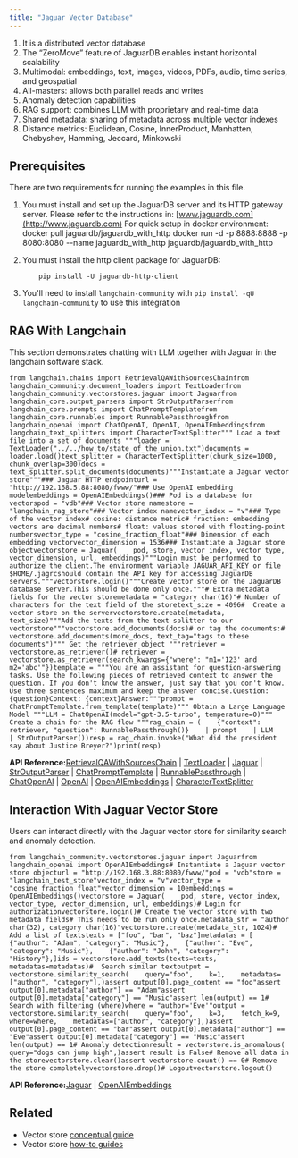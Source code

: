 ```yaml
---
title: "Jaguar Vector Database"
---
```


1. It is a distributed vector database
2. The “ZeroMove” feature of JaguarDB enables instant horizontal scalability
3. Multimodal: embeddings, text, images, videos, PDFs, audio, time series, and geospatial
4. All-masters: allows both parallel reads and writes
5. Anomaly detection capabilities
6. RAG support: combines LLM with proprietary and real-time data
7. Shared metadata: sharing of metadata across multiple vector indexes
8. Distance metrics: Euclidean, Cosine, InnerProduct, Manhatten, Chebyshev, Hamming, Jeccard, Minkowski

## Prerequisites

There are two requirements for running the examples in this file.

1. You must install and set up the JaguarDB server and its HTTP gateway server. Please refer to the instructions in: [www.jaguardb.com](http://www.jaguardb.com) For quick setup in docker environment: docker pull jaguardb/jaguardb\_with\_http docker run -d -p 8888:8888 -p 8080:8080 --name jaguardb\_with\_http jaguardb/jaguardb\_with\_http

2. You must install the http client package for JaguarDB:

   ```
       pip install -U jaguardb-http-client
   ```

3. You'll need to install `langchain-community` with `pip install -qU langchain-community` to use this integration

## RAG With Langchain

This section demonstrates chatting with LLM together with Jaguar in the langchain software stack.

```
from langchain.chains import RetrievalQAWithSourcesChainfrom langchain_community.document_loaders import TextLoaderfrom langchain_community.vectorstores.jaguar import Jaguarfrom langchain_core.output_parsers import StrOutputParserfrom langchain_core.prompts import ChatPromptTemplatefrom langchain_core.runnables import RunnablePassthroughfrom langchain_openai import ChatOpenAI, OpenAI, OpenAIEmbeddingsfrom langchain_text_splitters import CharacterTextSplitter""" Load a text file into a set of documents """loader = TextLoader("../../how_to/state_of_the_union.txt")documents = loader.load()text_splitter = CharacterTextSplitter(chunk_size=1000, chunk_overlap=300)docs = text_splitter.split_documents(documents)"""Instantiate a Jaguar vector store"""### Jaguar HTTP endpointurl = "http://192.168.5.88:8080/fwww/"### Use OpenAI embedding modelembeddings = OpenAIEmbeddings()### Pod is a database for vectorspod = "vdb"### Vector store namestore = "langchain_rag_store"### Vector index namevector_index = "v"### Type of the vector index# cosine: distance metric# fraction: embedding vectors are decimal numbers# float: values stored with floating-point numbersvector_type = "cosine_fraction_float"### Dimension of each embedding vectorvector_dimension = 1536### Instantiate a Jaguar store objectvectorstore = Jaguar(    pod, store, vector_index, vector_type, vector_dimension, url, embeddings)"""Login must be performed to authorize the client.The environment variable JAGUAR_API_KEY or file $HOME/.jagrcshould contain the API key for accessing JaguarDB servers."""vectorstore.login()"""Create vector store on the JaguarDB database server.This should be done only once."""# Extra metadata fields for the vector storemetadata = "category char(16)"# Number of characters for the text field of the storetext_size = 4096#  Create a vector store on the servervectorstore.create(metadata, text_size)"""Add the texts from the text splitter to our vectorstore"""vectorstore.add_documents(docs)# or tag the documents:# vectorstore.add_documents(more_docs, text_tag="tags to these documents")""" Get the retriever object """retriever = vectorstore.as_retriever()# retriever = vectorstore.as_retriever(search_kwargs={"where": "m1='123' and m2='abc'"})template = """You are an assistant for question-answering tasks. Use the following pieces of retrieved context to answer the question. If you don't know the answer, just say that you don't know. Use three sentences maximum and keep the answer concise.Question: {question}Context: {context}Answer:"""prompt = ChatPromptTemplate.from_template(template)""" Obtain a Large Language Model """LLM = ChatOpenAI(model="gpt-3.5-turbo", temperature=0)""" Create a chain for the RAG flow """rag_chain = (    {"context": retriever, "question": RunnablePassthrough()}    | prompt    | LLM    | StrOutputParser())resp = rag_chain.invoke("What did the president say about Justice Breyer?")print(resp)
```

**API Reference:**[RetrievalQAWithSourcesChain](https://python.langchain.com/api_reference/langchain/chains/langchain.chains.qa_with_sources.retrieval.RetrievalQAWithSourcesChain.html) | [TextLoader](https://python.langchain.com/api_reference/community/document_loaders/langchain_community.document_loaders.text.TextLoader.html) | [Jaguar](https://python.langchain.com/api_reference/community/vectorstores/langchain_community.vectorstores.jaguar.Jaguar.html) | [StrOutputParser](https://python.langchain.com/api_reference/core/output_parsers/langchain_core.output_parsers.string.StrOutputParser.html) | [ChatPromptTemplate](https://python.langchain.com/api_reference/core/prompts/langchain_core.prompts.chat.ChatPromptTemplate.html) | [RunnablePassthrough](https://python.langchain.com/api_reference/core/runnables/langchain_core.runnables.passthrough.RunnablePassthrough.html) | [ChatOpenAI](https://python.langchain.com/api_reference/openai/chat_models/langchain_openai.chat_models.base.ChatOpenAI.html) | [OpenAI](https://python.langchain.com/api_reference/openai/llms/langchain_openai.llms.base.OpenAI.html) | [OpenAIEmbeddings](https://python.langchain.com/api_reference/openai/embeddings/langchain_openai.embeddings.base.OpenAIEmbeddings.html) | [CharacterTextSplitter](https://python.langchain.com/api_reference/text_splitters/character/langchain_text_splitters.character.CharacterTextSplitter.html)

## Interaction With Jaguar Vector Store

Users can interact directly with the Jaguar vector store for similarity search and anomaly detection.

```
from langchain_community.vectorstores.jaguar import Jaguarfrom langchain_openai import OpenAIEmbeddings# Instantiate a Jaguar vector store objecturl = "http://192.168.3.88:8080/fwww/"pod = "vdb"store = "langchain_test_store"vector_index = "v"vector_type = "cosine_fraction_float"vector_dimension = 10embeddings = OpenAIEmbeddings()vectorstore = Jaguar(    pod, store, vector_index, vector_type, vector_dimension, url, embeddings)# Login for authorizationvectorstore.login()# Create the vector store with two metadata fields# This needs to be run only once.metadata_str = "author char(32), category char(16)"vectorstore.create(metadata_str, 1024)# Add a list of textstexts = ["foo", "bar", "baz"]metadatas = [    {"author": "Adam", "category": "Music"},    {"author": "Eve", "category": "Music"},    {"author": "John", "category": "History"},]ids = vectorstore.add_texts(texts=texts, metadatas=metadatas)#  Search similar textoutput = vectorstore.similarity_search(    query="foo",    k=1,    metadatas=["author", "category"],)assert output[0].page_content == "foo"assert output[0].metadata["author"] == "Adam"assert output[0].metadata["category"] == "Music"assert len(output) == 1# Search with filtering (where)where = "author='Eve'"output = vectorstore.similarity_search(    query="foo",    k=3,    fetch_k=9,    where=where,    metadatas=["author", "category"],)assert output[0].page_content == "bar"assert output[0].metadata["author"] == "Eve"assert output[0].metadata["category"] == "Music"assert len(output) == 1# Anomaly detectionresult = vectorstore.is_anomalous(    query="dogs can jump high",)assert result is False# Remove all data in the storevectorstore.clear()assert vectorstore.count() == 0# Remove the store completelyvectorstore.drop()# Logoutvectorstore.logout()
```

**API Reference:**[Jaguar](https://python.langchain.com/api_reference/community/vectorstores/langchain_community.vectorstores.jaguar.Jaguar.html) | [OpenAIEmbeddings](https://python.langchain.com/api_reference/openai/embeddings/langchain_openai.embeddings.base.OpenAIEmbeddings.html)

## Related

* Vector store [conceptual guide](/oss/concepts/vectorstores)
* Vector store [how-to guides](/oss/how_to/#vector-stores)
